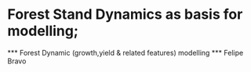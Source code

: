Forest Stand Dynamics as basis for modelling; 
============================================================
*** Forest Dynamic (growth,yield & related features) modelling ***
Felipe Bravo

